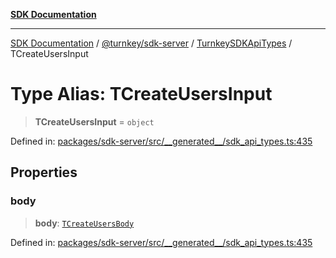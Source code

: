[**SDK Documentation**](../../../../../README.mdx)

***

[SDK Documentation](../../../../../packages.mdx) / [@turnkey/sdk-server](../../../README.mdx) / [TurnkeySDKApiTypes](../README.mdx) / TCreateUsersInput

# Type Alias: TCreateUsersInput

> **TCreateUsersInput** = `object`

Defined in: [packages/sdk-server/src/\_\_generated\_\_/sdk\_api\_types.ts:435](https://github.com/tkhq/sdk/blob/e1b1a69bdd608320aaf03cc2dbbf68dc0c52b28d/packages/sdk-server/src/__generated__/sdk_api_types.ts#L435)

## Properties

### body

> **body**: [`TCreateUsersBody`](TCreateUsersBody.mdx)

Defined in: [packages/sdk-server/src/\_\_generated\_\_/sdk\_api\_types.ts:435](https://github.com/tkhq/sdk/blob/e1b1a69bdd608320aaf03cc2dbbf68dc0c52b28d/packages/sdk-server/src/__generated__/sdk_api_types.ts#L435)
